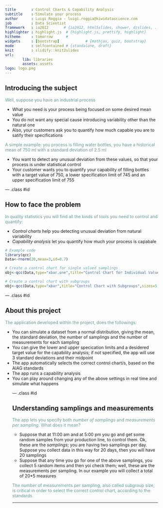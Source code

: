 ```yaml
---
title       : Control Charts & Capability Analysis
subtitle    : Simulate your process
author      : Luigi Roggia - luigi.roggia@kiwidatascience.com
job         : Data Scientist
framework   : io2012       # {io2012, html5slides, shower, dzslides, ...}
highlighter : highlight.js  # {highlight.js, prettify, highlight}
hitheme     : tomorrow      # 
widgets     : [bootstrap]            # {mathjax, quiz, bootstrap}
mode        : selfcontained # {standalone, draft}
knit        : slidify::knit2slides
url:
        lib: libraries
        assets: assets
logo: logo.png
---
```


## Introducing the subject

<p style="color:#669999">Well, suppose you have an industrial process</p>

<ul>
<li>What you need is your process being focused on some desired mean value</li>

<li>You do not want any special cause introducing variability other than the natural one</li>

<li>Also, your customers ask you to quantify how much capable you are to satify their specifications</li>
</ul>

<p style="color:#669999">
A simple example: you process is filling water bottles, you have a historical mean of 750 ml with a standard deviation of 2.5 ml 
</p>

<ul>
<li>
You want to detect any unusual deviation from these values, so that your process is under statistical control</li>

<li>
Your customer wants you to quantify your capability of filling bottles with a target value of 750, a lower specification limit of 745 and an upper specification limit of 755
</li>
</ul>


--- .class #id 

## How to face the problem

<p style="color:#669999">
In quality statistics you will find all the kinds of tools you need to control and quantify:
</p>

<ul>
<li><i>Control charts</i> help you detecting unusual deviation from natural variability</li>
<li><i>Capability analysis</i> let you quantify how much your process is capabale
</ul>


```r
# Example code
library(qcc)
Data<-rnorm(20,mean=3,sd=0.7)

# Create a control chart for single valued samplings
obj<-qcc(Data,type="xbar.one",title="Control Chart for Individual Values",plot="false")

# Create a control chart with subgroups
obj<-qcc(Data,type="xbar",title="Control Chart with Subgroups",sizes=5,plot="false")
```

--- .class #id


## About this project

<p style="color:#669999">
The application developed within the project, does the followings:
</p>

<ul>
<li>You can simulate a dataset from a normal distribution, giving the mean, the standard deviation, the number of samplings and the number of measurements for each sampling</li>

<li>You can give the lower and upper specication limits and a desidered target value for the capability analysis; if not specified, the app will use 3 standard deviations and their midpoint</li>

<li>The app automatically selects the correct control chart/s, based on the AIAG standards</li>

<li>The app runs a capability analysis</li>

<li>You can play around changing any of the above settings in real time and simulate what happens</li> 

--- .class #id

## Understanding samplings and measurements

<p style="color:#669999">
The app lets you specify both <i>number of samplings</i> and <i>measurements per sampling</i>. What does it mean?
<p>

<ul>
<li>Suppose that at 11:00 am and at 5:00 pm you go and get some random samples from your production line, to control them. Ok, these are the <i>samplings</i>; you are having two samplings per day. Suppose you collect data in this way for 20 days, then you will have 20 samplings </li>

<li>Suppose that any time you go for one of the above samplings, you collect 5 random items and then yoi check them; well, these are the measurements per sampling. In our example you will collect a total of 20*5 measures</li>

</ul>

<p style="color:#669999">
The number of measurements per sampling, also called subgroup size, is critical in order to select the correct control chart, according to the standards.
</p>
--- 


